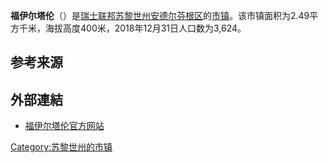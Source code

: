 {{Infobox settlement
| name = 福伊尔塔伦
| native_name = {{lang|de|Feuerthalen}}
| settlement_type = [[市镇_(瑞士)|瑞士市镇]]
| image_skyline = Rheinbrücke Feuerthalen 01 10.jpg
| image_caption = 福伊尔塔伦和[[沙夫豪森|沙夫豪森]]之间的铁路桥
| image_seal = Feuerthalen-blazon.svg
| image_map = Karte Gemeinde Feuerthalen 2019.png
| map_caption = 福伊尔塔伦在安德尔芬根区的位置
| pushpin_map = Switzerland
| pushpin_relief = Switzerland relief location map.jpg
| pushpin_label_position = bottom
| pushpin_map_caption = 福伊尔塔伦在瑞士的位置
| subdivision_type = 国家
| subdivision_name = {{CHE}}
| subdivision_type1 = [[瑞士行政区划|州]]
| subdivision_name1 = [[File:Flag_of_Canton_of_Zürich.svg|16px]] [[苏黎世州|苏黎世州]]
| subdivision_type2 = [[区_(瑞士)|区]]
| subdivision_name2 = [[安德尔芬根区|安德尔芬根区]]
| elevation_m = 400
| area_total_km2 = 2.49
| population_as_of = 2018年12月31日
| population_footnotes = <ref>{{cite web|url=https://www.bfs.admin.ch/bfs/de/home/statistiken/bevoelkerung.assetdetail.7966022.html|title=Ständige Wohnbevölkerung nach Staatsangehörigkeitskategorie, Geschlecht und Gemeinde, Provisorische Jahresergebnisse, 2018|trans_title=瑞士联邦2018年按国籍、性别和市镇划分的常住人口统计表|date=2019-04-09|publisher=[[瑞士联邦统计署|瑞士联邦统计署]]|language=de|accessdate=2019-11-11|archive-date=2019-04-11|archive-url=https://web.archive.org/web/20190411063248/https://www.bfs.admin.ch/bfs/de/home/statistiken/bevoelkerung.assetdetail.7966022.html|dead-url=no}}</ref>
| population_total = 3624
| population_density_km2 = auto
| timezone = [[欧洲中部时间|CET]]
| utc_offset = +1
| timezone_DST = [[欧洲中部夏令时间|CEST]]
| utc_offset_DST = +2
| coordinates = {{coord|47|41|32|N|8|38|43|E|region:|display=inline,title}}
| postal_code_type = [[瑞士邮政编码系统|邮政编码]]
| postal_code = 8245, 8246
| blank_name = [[瑞士市镇官方编号|官方编号]]
| blank_info = 0027
| website = {{url|www.feuerthalen.ch}}
}}

'''福伊尔塔伦'''（{{lang-de|Feuerthalen}}）是[[瑞士联邦|瑞士联邦]][[苏黎世州|苏黎世州]][[安德尔芬根区|安德尔芬根区]]的[[市镇_(瑞士)|市镇]]。该市镇面积为2.49平方千米，海拔高度400米，2018年12月31日人口数为3,624。

== 参考来源 ==
{{reflist}}

== 外部連結 ==
* [http://www.feuerthalen.ch 福伊尔塔伦官方网站] {{Wayback|url=http://www.feuerthalen.ch/ |date=20060828223711 }} {{de icon}}

{{苏黎世州区划}}
{{Switzerland-geo-stub}}
{{DEFAULTSORT:Feuerthalen}}
[[Category:苏黎世州的市镇|Category:苏黎世州的市镇]]